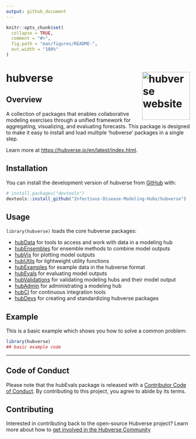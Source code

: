 ```yaml
---
output: github_document
---
```


<!-- README.md is generated from README.Rmd. Please edit that file -->

```r
knitr::opts_chunk$set(
  collapse = TRUE,
  comment = "#>",
  fig.path = "man/figures/README-",
  out.width = "100%"
)
```

# hubverse <a href="https://hubverse.io/en/latest/index.html"><img src="man/figures/logo.png" align="right" height="131" alt="hubverse website" /></a>

<!-- badges: start -->
<!-- badges: end -->

## Overview

A collection of packages that enables collaborative modeling exercises through a unified framework for aggregating, visualizing, and evaluating forecasts. This package is designed to make it easy to install and load multiple 'hubverse' packages in a single step.

Learn more at <https://hubverse.io/en/latest/index.html>.

## Installation

You can install the development version of hubverse from [GitHub](https://github.com/) with:

``` r
# install.packages("devtools")
devtools::install_github("Infectious-Disease-Modeling-Hubs/hubverse")
```

## Usage

`library(hubverse)` loads the core hubverse packages:

- [hubData](https://infectious-disease-modeling-hubs.github.io/hubData/) for tools to access and work with data in a modeling hub
- [hubEnsembles](https://infectious-disease-modeling-hubs.github.io/hubEnsembles/) for ensemble methods to combine model outputs
- [hubVis](https://infectious-disease-modeling-hubs.github.io/hubVis/) for plotting model outputs
- [hubUtils](https://infectious-disease-modeling-hubs.github.io/hubUtils/) for lightweight utility functions
- [hubExamples](https://infectious-disease-modeling-hubs.github.io/hubExamples/) for example data in the hubverse format
- [hubEvals](https://infectious-disease-modeling-hubs.github.io/hubEvals/) for evaluating model outputs
- [hubValidations](https://infectious-disease-modeling-hubs.github.io/hubValidations/) for validating modeling hubs and their model output
- [hubAdmin](https://infectious-disease-modeling-hubs.github.io/hubAdmin/) for administrating a modeling hub
- [hubCI](https://infectious-disease-modeling-hubs.github.io/hubCI/) for continuous integration tools
- [hubDevs](https://infectious-disease-modeling-hubs.github.io/hubDevs/) for creating and standardizing hubverse packages

## Example

This is a basic example which shows you how to solve a common problem:

```r
library(hubverse)
## basic example code
```

***

## Code of Conduct

Please note that the hubEvals package is released with a [Contributor Code of Conduct](.github/CODE_OF_CONDUCT.md). By contributing to this project, you agree to abide by its terms.

## Contributing

Interested in contributing back to the open-source Hubverse project?
Learn more about how to [get involved in the Hubverse Community](https://hubdocs.readthedocs.io/en/latest/overview/contribute.html)
